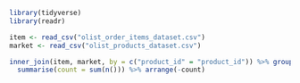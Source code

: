 ```r
library(tidyverse)
library(readr)

item <- read_csv("olist_order_items_dataset.csv")
market <- read_csv("olist_products_dataset.csv")

inner_join(item, market, by = c("product_id" = "product_id")) %>% group_by(product_category_name) %>%
  summarise(count = sum(n())) %>% arrange(-count)

```

